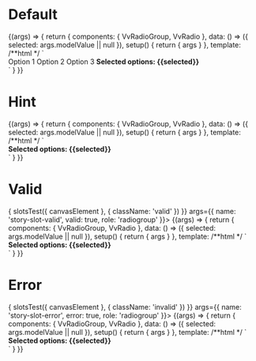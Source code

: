 


<Meta title="Components/RadioGroup/Slots" component={VvRadioGroup} />

# Default

<Canvas>
	<Story
		name="Default"
		args={{
			name: 'story-slot-default'
		}}>
		{(args) => {
			return {
				components: { VvRadioGroup, VvRadio },
				data: () => ({ selected: args.modelValue || null }),
				setup() {
					return { args }
				},
				template:
					/**html */
					`
                    <div class="flex flex-row justify-between">
                        <vv-radio-group v-bind="args" v-model="selected">
                            <vv-radio id="o1" name="opts" value="1">Option 1</vv-radio>
                            <vv-radio id="o2" name="opts" value="2">Option 2</vv-radio>
                            <vv-radio id="o3" name="opts" value="3">Option 3</vv-radio>
                        </vv-radio-group>
                        <strong v-if="selected">Selected options: {{selected}} </strong> 
                    </div>
                    `
			}
		}}
	</Story>
</Canvas>

# Hint

<Canvas>
	<Story
		name="Hint"
		play={slotsTest}
		args={{
			name: 'story-slot-hint',
			role: 'radiogroup'
		}}>
		{(args) => {
			return {
				components: { VvRadioGroup, VvRadio },
				data: () => ({ selected: args.modelValue || null }),
				setup() {
					return { args }
				},
				template:
					/**html */
					`
                    <div class="flex flex-row justify-between">
                        <vv-radio-group v-bind="args" v-model="selected" role="radiogroup">
                            <template v-slot:default>
                                <vv-radio id="o1" name="opts" value="1">Option 1</vv-radio>
                                <vv-radio id="o2" name="opts" value="2">Option 2</vv-radio>
                                <vv-radio id="o3" name="opts" value="3">Option 3</vv-radio>
                            </template>
                            <template v-slot:hint="slotProps">
                               <div>Hint label</div>
							   <div>{{slotProps}}</div> 
                            </template>
                        </vv-radio-group>
                        <strong v-if="selected">Selected options: {{selected}} </strong>
                    </div>
                    `
			}
		}}
	</Story>
</Canvas>

# Valid

<Canvas>
	<Story
		name="Valid"
		play={async ({ canvasElement }) => {
			slotsTest({ canvasElement }, { className: 'valid' })
		}}
		args={{
			name: 'story-slot-valid',
			valid: true,
			role: 'radiogroup'
		}}>
		{(args) => {
			return {
				components: { VvRadioGroup, VvRadio },
				data: () => ({ selected: args.modelValue || null }),
				setup() {
					return { args }
				},
				template:
					/**html */
					`
                    <div class="flex flex-row justify-between">
                        <vv-radio-group v-bind="args" v-model="selected" role="radiogroup">
                            <template v-slot:default>
                                <vv-radio id="o1" name="opts" value="1">Option 1</vv-radio>
                                <vv-radio id="o2" name="opts" value="2">Option 2</vv-radio>
                                <vv-radio id="o3" name="opts" value="3">Option 3</vv-radio>
                            </template>
                            <template v-slot:valid>
                                Valid message
                            </template>
                        </vv-radio-group>
                        <strong v-if="selected">Selected options: {{selected}} </strong>
                    </div>
                    `
			}
		}}
	</Story>
</Canvas>

# Error

<Canvas>
	<Story
		name="Error"
		play={async ({ canvasElement }) => {
			slotsTest({ canvasElement }, { className: 'invalid' })
		}}
		args={{
			name: 'story-slot-error',
			error: true,
			role: 'radiogroup'
		}}>
		{(args) => {
			return {
				components: { VvRadioGroup, VvRadio },
				data: () => ({ selected: args.modelValue || null }),
				setup() {
					return { args }
				},
				template:
					/**html */
					`
                    <div class="flex flex-row justify-between">
                        <vv-radio-group v-bind="args" v-model="selected" role="radiogroup">
                            <template v-slot:default>
                                <vv-radio id="o1" name="opts" value="1">Option 1</vv-radio>
                                <vv-radio id="o2" name="opts" value="2">Option 2</vv-radio>
                                <vv-radio id="o3" name="opts" value="3">Option 3</vv-radio>
                            </template>
                            <template v-slot:error>
                               Error message
                            </template>
                        </vv-radio-group>
                        <strong v-if="selected">Selected options: {{selected}} </strong>
                    </div>
                    `
			}
		}}
	</Story>
</Canvas>
